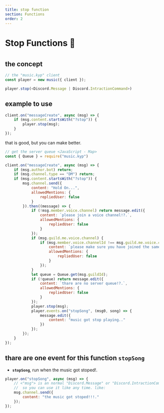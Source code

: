 ---
title: stop function
section: Functions
order: 2
---
#
#
#
# Stop Functions 🧪
#
#
#
## the concept

```js live noInline
// the "music.kyp" client
const player = new music({ client });

player.stop(<Discord.Message | Discord.IntractionCommand>)

```

## example to use

```js live noInline
client.on("messageCreate", async (msg) => {
    if (msg.content.startsWith("?stop")) {
        player.stop(msg);
    }
});
```

that is good, but you can make better.

```js live noInline
// get the server queue <JavaScript - Map>
const { Queue } = require("music.kyp")

client.on("messageCreate", async (msg) => {
    if (msg.author.bot) return;
    if (msg.channel.type == "DM") return;
    if (msg.content.startsWith("?stop")) {
        msg.channel.send({
            content: "Hold On...",
            allowedMentions: {
                repliedUser: false
            }
        }).then((message) => {
            if (!msg.member.voice.channel) return message.edit({
                content: `please join a voice channel!?.`,
                allowedMentions: {
                    repliedUser: false
                }
            });
            if (msg.guild.me.voice.channel) {
                if (msg.member.voice.channelId !== msg.guild.me.voice.channelId) return message.edit({
                    content: `please make sure you have joined the same channel iam in: <#${msg.guild.me.voice.channelId}>!?.`,
                    allowedMentions: {
                        repliedUser: false
                    }
                });
            }
            let queue = Queue.get(msg.guildId);
            if (!queue) return message.edit({
                content: `thare are no server queue!?.`,
                allowedMentions: {
                    repliedUser: false
                }
            });
            player.stop(msg);
            player.events.on("stopSong", (msg0, song) => {
                message.edit({
                    content: "music got stop playing.."
                })
            });
        });
    }
});
```

## thare are one event for this function **`stopSong`**


- **`stopSong`**, run when the music got stoped!.

```js live noInline
player.on("stopSong", async (msg) => {
    // <"msg"> is an normal "Discord.Message" or "Discord.IntractionCommand",
    //  so you can use it like any time. like:
    msg.channel.send({
        content: "the music got stoped!!!."
    });
});
```